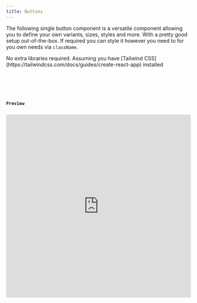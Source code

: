 ```yaml
---
title: Buttons
---
```


The following single button component is a versatile component allowing you to define your own variants, sizes, styles and more. With a pretty good setup out-of-the-box. If required you can style it however you need to for you own needs via `className`.



<Tabs>
  <TabItem label="Dependencies">
    No extra libraries required. Assuming you have [Tailwind
    CSS](https://tailwindcss.com/docs/guides/create-react-app) installed
  </TabItem>
  <TabItem label="Usage">
    <Code code={buttonsApp} lang="jsx" title="App.jsx" />
  </TabItem>
  <TabItem label="Component">
    <Code code={buttons} lang="jsx" title="buttons.jsx" />
  </TabItem>
</Tabs>

### Preview

<iframe
  src="https://stackblitz.com/edit/vitejs-vite-pbqdvp?embed=1&file=src%2Fcomponents%2FButton.jsx&theme=dark&view=preview"
  style="width:100%; height: 500px; border:0; border-radius: 4px; overflow:hidden;"
  sandbox="allow-scripts allow-same-origin allow-popups allow-forms allow-modals"
/>
